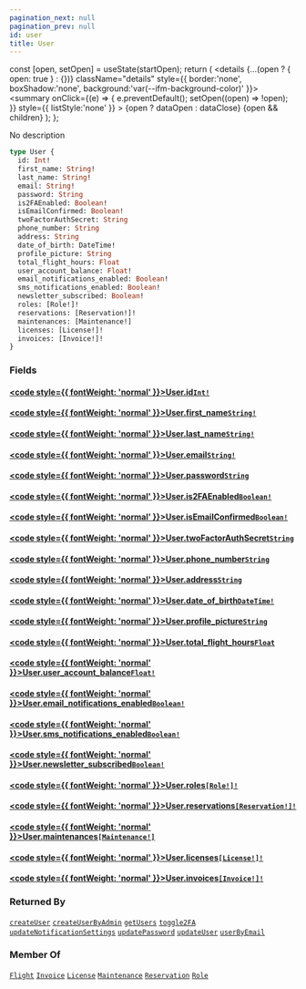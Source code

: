 ```yaml
---
pagination_next: null
pagination_prev: null
id: user
title: User
---
```









  const [open, setOpen] = useState(startOpen);
  return (
    <details {...(open ? { open: true } : {})} className="details" style={{ border:'none', boxShadow:'none', background:'var(--ifm-background-color)' }}>
      <summary
        onClick={(e) => {
          e.preventDefault();
          setOpen((open) => !open);
        }}
        style={{ listStyle:'none' }}
      >
      {open ? dataOpen : dataClose}
      </summary>
      {open && children}
    </details>
  );
};








No description


```graphql
type User {
  id: Int!
  first_name: String!
  last_name: String!
  email: String!
  password: String
  is2FAEnabled: Boolean!
  isEmailConfirmed: Boolean!
  twoFactorAuthSecret: String
  phone_number: String
  address: String
  date_of_birth: DateTime!
  profile_picture: String
  total_flight_hours: Float
  user_account_balance: Float!
  email_notifications_enabled: Boolean!
  sms_notifications_enabled: Boolean!
  newsletter_subscribed: Boolean!
  roles: [Role!]!
  reservations: [Reservation!]!
  maintenances: [Maintenance!]
  licenses: [License!]!
  invoices: [Invoice!]!
}
```




### Fields

#### [<code style={{ fontWeight: 'normal' }}>User.<b>id</b></code>](#)<Bullet />[`Int!`](/types/scalars/int.mdx) <Badge class="badge badge--secondary" text="non-null"/> <Badge class="badge badge--secondary" text="scalar"/> 



#### [<code style={{ fontWeight: 'normal' }}>User.<b>first_name</b></code>](#)<Bullet />[`String!`](/types/scalars/string.mdx) <Badge class="badge badge--secondary" text="non-null"/> <Badge class="badge badge--secondary" text="scalar"/> 



#### [<code style={{ fontWeight: 'normal' }}>User.<b>last_name</b></code>](#)<Bullet />[`String!`](/types/scalars/string.mdx) <Badge class="badge badge--secondary" text="non-null"/> <Badge class="badge badge--secondary" text="scalar"/> 



#### [<code style={{ fontWeight: 'normal' }}>User.<b>email</b></code>](#)<Bullet />[`String!`](/types/scalars/string.mdx) <Badge class="badge badge--secondary" text="non-null"/> <Badge class="badge badge--secondary" text="scalar"/> 



#### [<code style={{ fontWeight: 'normal' }}>User.<b>password</b></code>](#)<Bullet />[`String`](/types/scalars/string.mdx) <Badge class="badge badge--secondary" text="scalar"/> 



#### [<code style={{ fontWeight: 'normal' }}>User.<b>is2FAEnabled</b></code>](#)<Bullet />[`Boolean!`](/types/scalars/boolean.mdx) <Badge class="badge badge--secondary" text="non-null"/> <Badge class="badge badge--secondary" text="scalar"/> 



#### [<code style={{ fontWeight: 'normal' }}>User.<b>isEmailConfirmed</b></code>](#)<Bullet />[`Boolean!`](/types/scalars/boolean.mdx) <Badge class="badge badge--secondary" text="non-null"/> <Badge class="badge badge--secondary" text="scalar"/> 



#### [<code style={{ fontWeight: 'normal' }}>User.<b>twoFactorAuthSecret</b></code>](#)<Bullet />[`String`](/types/scalars/string.mdx) <Badge class="badge badge--secondary" text="scalar"/> 



#### [<code style={{ fontWeight: 'normal' }}>User.<b>phone_number</b></code>](#)<Bullet />[`String`](/types/scalars/string.mdx) <Badge class="badge badge--secondary" text="scalar"/> 



#### [<code style={{ fontWeight: 'normal' }}>User.<b>address</b></code>](#)<Bullet />[`String`](/types/scalars/string.mdx) <Badge class="badge badge--secondary" text="scalar"/> 



#### [<code style={{ fontWeight: 'normal' }}>User.<b>date_of_birth</b></code>](#)<Bullet />[`DateTime!`](/types/scalars/date-time.mdx) <Badge class="badge badge--secondary" text="non-null"/> <Badge class="badge badge--secondary" text="scalar"/> 



#### [<code style={{ fontWeight: 'normal' }}>User.<b>profile_picture</b></code>](#)<Bullet />[`String`](/types/scalars/string.mdx) <Badge class="badge badge--secondary" text="scalar"/> 



#### [<code style={{ fontWeight: 'normal' }}>User.<b>total_flight_hours</b></code>](#)<Bullet />[`Float`](/types/scalars/float.mdx) <Badge class="badge badge--secondary" text="scalar"/> 



#### [<code style={{ fontWeight: 'normal' }}>User.<b>user_account_balance</b></code>](#)<Bullet />[`Float!`](/types/scalars/float.mdx) <Badge class="badge badge--secondary" text="non-null"/> <Badge class="badge badge--secondary" text="scalar"/> 



#### [<code style={{ fontWeight: 'normal' }}>User.<b>email_notifications_enabled</b></code>](#)<Bullet />[`Boolean!`](/types/scalars/boolean.mdx) <Badge class="badge badge--secondary" text="non-null"/> <Badge class="badge badge--secondary" text="scalar"/> 



#### [<code style={{ fontWeight: 'normal' }}>User.<b>sms_notifications_enabled</b></code>](#)<Bullet />[`Boolean!`](/types/scalars/boolean.mdx) <Badge class="badge badge--secondary" text="non-null"/> <Badge class="badge badge--secondary" text="scalar"/> 



#### [<code style={{ fontWeight: 'normal' }}>User.<b>newsletter_subscribed</b></code>](#)<Bullet />[`Boolean!`](/types/scalars/boolean.mdx) <Badge class="badge badge--secondary" text="non-null"/> <Badge class="badge badge--secondary" text="scalar"/> 



#### [<code style={{ fontWeight: 'normal' }}>User.<b>roles</b></code>](#)<Bullet />[`[Role!]!`](/types/objects/role.mdx) <Badge class="badge badge--secondary" text="non-null"/> <Badge class="badge badge--secondary" text="object"/> 



#### [<code style={{ fontWeight: 'normal' }}>User.<b>reservations</b></code>](#)<Bullet />[`[Reservation!]!`](/types/objects/reservation.mdx) <Badge class="badge badge--secondary" text="non-null"/> <Badge class="badge badge--secondary" text="object"/> 



#### [<code style={{ fontWeight: 'normal' }}>User.<b>maintenances</b></code>](#)<Bullet />[`[Maintenance!]`](/types/objects/maintenance.mdx) <Badge class="badge badge--secondary" text="list"/> <Badge class="badge badge--secondary" text="object"/> 



#### [<code style={{ fontWeight: 'normal' }}>User.<b>licenses</b></code>](#)<Bullet />[`[License!]!`](/types/objects/license.mdx) <Badge class="badge badge--secondary" text="non-null"/> <Badge class="badge badge--secondary" text="object"/> 



#### [<code style={{ fontWeight: 'normal' }}>User.<b>invoices</b></code>](#)<Bullet />[`[Invoice!]!`](/types/objects/invoice.mdx) <Badge class="badge badge--secondary" text="non-null"/> <Badge class="badge badge--secondary" text="object"/> 







### Returned By

[`createUser`](/operations/mutations/create-user.mdx)  <Badge class="badge badge--secondary" text="mutation"/><Bullet />[`createUserByAdmin`](/operations/mutations/create-user-by-admin.mdx)  <Badge class="badge badge--secondary" text="mutation"/><Bullet />[`getUsers`](/operations/queries/get-users.mdx)  <Badge class="badge badge--secondary" text="query"/><Bullet />[`toggle2FA`](/operations/mutations/toggle-2-fa.mdx)  <Badge class="badge badge--secondary" text="mutation"/><Bullet />[`updateNotificationSettings`](/operations/mutations/update-notification-settings.mdx)  <Badge class="badge badge--secondary" text="mutation"/><Bullet />[`updatePassword`](/operations/mutations/update-password.mdx)  <Badge class="badge badge--secondary" text="mutation"/><Bullet />[`updateUser`](/operations/mutations/update-user.mdx)  <Badge class="badge badge--secondary" text="mutation"/><Bullet />[`userByEmail`](/operations/queries/user-by-email.mdx)  <Badge class="badge badge--secondary" text="query"/>

### Member Of

[`Flight`](/types/objects/flight.mdx)  <Badge class="badge badge--secondary" text="object"/><Bullet />[`Invoice`](/types/objects/invoice.mdx)  <Badge class="badge badge--secondary" text="object"/><Bullet />[`License`](/types/objects/license.mdx)  <Badge class="badge badge--secondary" text="object"/><Bullet />[`Maintenance`](/types/objects/maintenance.mdx)  <Badge class="badge badge--secondary" text="object"/><Bullet />[`Reservation`](/types/objects/reservation.mdx)  <Badge class="badge badge--secondary" text="object"/><Bullet />[`Role`](/types/objects/role.mdx)  <Badge class="badge badge--secondary" text="object"/>

